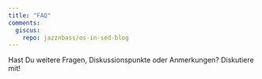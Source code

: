 ```yaml
---
title: "FAQ"
comments: 
  giscus: 
    repo: jazznbass/os-in-sed-blog
---
```


Hast Du weitere Fragen, Diskussionspunkte oder Anmerkungen?
Diskutiere mit!

